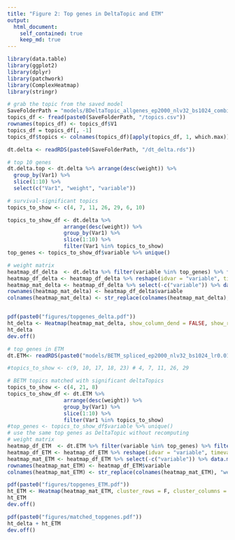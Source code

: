 ```yaml
---
title: "Figure 2: Top genes in DeltaTopic and ETM"
output:
  html_document:
    self_contained: true
    keep_md: true
---
```


```r
library(data.table)
library(ggplot2)
library(dplyr)
library(patchwork)
library(ComplexHeatmap)
library(stringr)
```

```r
# grab the topic from the saved model
SaveFolderPath = "models/BDeltaTopic_allgenes_ep2000_nlv32_bs1024_combinebyadd_lr0.01_train_size1.0_pip0rho_0.1_pip0delta_0.1_klbeta_10.0v1"
topics_df <- fread(paste0(SaveFolderPath, "/topics.csv"))
rownames(topics_df) <- topics_df$V1
topics_df = topics_df[, -1]
topics_df$topics <- colnames(topics_df)[apply(topics_df, 1, which.max)]

dt.delta <- readRDS(paste0(SaveFolderPath, "/dt_delta.rds"))

# top 10 genes
dt.delta.top <- dt.delta %>% arrange(desc(weight)) %>%
  group_by(Var1) %>%
  slice(1:10) %>%
  select(c("Var1", "weight", "variable"))

# survival-significant topics
topics_to_show <- c(4, 7, 11, 26, 29, 6, 10)

topics_to_show_df <- dt.delta %>%
                  arrange(desc(weight)) %>%
                  group_by(Var1) %>%
                  slice(1:10) %>%
                  filter(Var1 %in% topics_to_show)
top_genes <- topics_to_show_df$variable %>% unique()

# weight matrix
heatmap_df_delta  <- dt.delta %>% filter(variable %in% top_genes) %>% filter(Var1 %in% topics_to_show) %>% select(c("Var1", "weight", "variable"))
heatmap_df_delta <- heatmap_df_delta %>% reshape(idvar = "variable", timevar = "Var1", direction = "wide")
heatmap_mat_delta <- heatmap_df_delta %>% select(-c("variable")) %>% data.matrix()
rownames(heatmap_mat_delta) <- heatmap_df_delta$variable
colnames(heatmap_mat_delta) <- str_replace(colnames(heatmap_mat_delta), "weight.", "topic")


pdf(paste0("figures/topgenes_delta.pdf"))
ht_delta <- Heatmap(heatmap_mat_delta, show_column_dend = FALSE, show_row_dend = FALSE,name = "weight")
ht_delta
dev.off()
```

```r
# top genes in ETM
dt.ETM<- readRDS(paste0("models/BETM_spliced_ep2000_nlv32_bs1024_lr0.01_train_size0.9_pip0rho_0.1_klbeta_10.0v1", "/dt_rho.rds"))

#topics_to_show <- c(9, 10, 17, 18, 23) # 4, 7, 11, 26, 29

# BETM topics matched with significant deltaTopics
topics_to_show <- c(4, 21, 8)
topics_to_show_df <- dt.ETM %>%
                  arrange(desc(weight)) %>%
                  group_by(Var1) %>%
                  slice(1:10) %>%
                  filter(Var1 %in% topics_to_show)
#top_genes <- topics_to_show_df$variable %>% unique()
# use the same top genes as DeltaTopic without recomputing
# weight matrix
heatmap_df_ETM  <- dt.ETM %>% filter(variable %in% top_genes) %>% filter(Var1 %in% topics_to_show) %>% select(c("Var1", "weight", "variable"))
heatmap_df_ETM <- heatmap_df_ETM %>% reshape(idvar = "variable", timevar = "Var1", direction = "wide")
heatmap_mat_ETM <- heatmap_df_ETM %>% select(-c("variable")) %>% data.matrix()
rownames(heatmap_mat_ETM) <- heatmap_df_ETM$variable
colnames(heatmap_mat_ETM) <- str_replace(colnames(heatmap_mat_ETM), "weight.", "topic")

pdf(paste0("figures/topgenes_ETM.pdf"))
ht_ETM <- Heatmap(heatmap_mat_ETM, cluster_rows = F, cluster_columns = FALSE, show_column_dend = FALSE, show_row_dend = FALSE,name = "weight")
ht_ETM
dev.off()
```

```r
pdf(paste0("figures/matched_topgenes.pdf"))
ht_delta + ht_ETM
dev.off()
```
